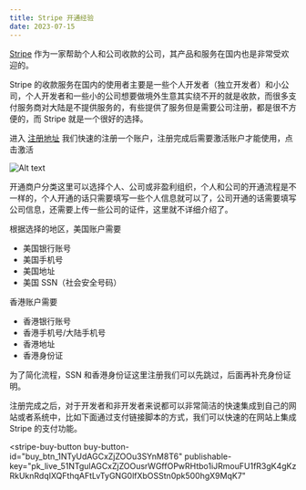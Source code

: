 ```yaml
---
title: Stripe 开通经验
date: 2023-07-15
---
```


[Stripe](https://stripe.com/) 作为一家帮助个人和公司收款的公司，其产品和服务在国内也是非常受欢迎的。

Stripe 的收款服务在国内的使用者主要是一些个人开发者（独立开发者）和小公司，个人开发者和一些小的公司想要做境外生意其实绕不开的就是收款，而很多支付服务商对大陆是不提供服务的，有些提供了服务但是需要公司注册，都是很不方便的，而 Stripe 就是一个很好的选择。

进入 [注册地址](https://dashboard.stripe.com/register) 我们快速的注册一个账户，注册完成后需要激活账户才能使用，点击激活

![Alt text](./image.png)

开通商户分类这里可以选择个人、公司或非盈利组织，个人和公司的开通流程是不一样的，个人开通的话只需要填写一些个人信息就可以了，公司开通的话需要填写公司信息，还需要上传一些公司的证件，这里就不详细介绍了。

根据选择的地区，美国账户需要

- 美国银行账号
- 美国手机号
- 美国地址
- 美国 SSN（社会安全号码）

香港账户需要

- 香港银行账号
- 香港手机号/大陆手机号
- 香港地址
- 香港身份证

为了简化流程，SSN 和香港身份证这里注册我们可以先跳过，后面再补充身份证明。

注册完成之后，对于开发者和非开发者来说都可以非常简洁的快速集成到自己的网站或者系统中，比如下面通过支付链接脚本的方式，我们可以快速的在网站上集成 Stripe 的支付功能。

<div style={{ display: "flex", justifyContent: "center" }}>
  <script async src="https://js.stripe.com/v3/buy-button.js"></script>

<stripe-buy-button
buy-button-id="buy_btn_1NTyUdAGCxZjZOOu3SYnM8T6"
publishable-key="pk_live_51NTgulAGCxZjZOOusrWGffOPwRHtbo1iJRmouFU1fR3gK4gKzRkUknRdqIXQFthqAFtLvTyGNG0lfXbOSStn0pk500hgX9MqK7"

> </stripe-buy-button>

</div>
